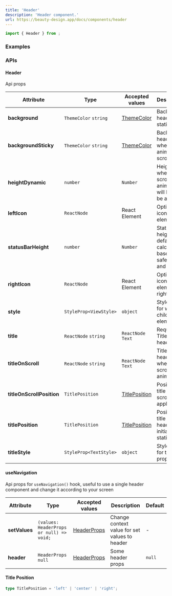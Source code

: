 ```yaml
---
title: 'Header'
description: 'Header component.'
url: https://beauty-design.app/docs/components/header
---
```


```jsx
import { Header } from ;
```
### Examples

<Playground
  id="default"
  title="Default"
  mode="mobile"
  description="Default header element."
  code={headerContent.defaultCode}
/>

<Spacer y={2} />

<Playground
  id="scroll-effect"
  title="Scroll Effect"
  mode="mobile"
  description="Scroll animation in header, manipulation title, color, background, etc."
  code={headerContent.onScroll}
/>

<Spacer y={2} />

<Playground
  id="using-context"
  title="Using context"
  mode="mobile"
  description="Using `useNavigation` for set props to header values."
  code={headerContent.usingContext}
/>

<Spacer y={2} />

### APIs

#### Header
Api props

| Attribute                 | Type                   | Accepted values                   | Description                                                              | Default                     |
|---------------------------|------------------------|-----------------------------------|--------------------------------------------------------------------------|-----------------------------|
| **background**            | `ThemeColor` `string`  | [ThemeColor](/docs/default-theme) | Background header in static state                                        | `background`                |
| **backgroundSticky**      | `ThemeColor` `string`  | [ThemeColor](/docs/default-theme) | Background header when apply animation scroll                            | `background prop`           |
| **heightDynamic**         | `number`               | `Number`                          | Height where the scroll animation will begin to be applied               | `0`                         |
| **leftIcon**              | `ReactNode`            | React Element                     | Optional icon or element left                                            | -                           |
| **statusBarHeight**       | `number`               | `Number`                          | Status bar height, by default it is calculated based on safe area and OS | `calculated`                |
| **rightIcon**             | `ReactNode`            | React Element                     | Optional icon or element right                                           | -                           |
| **style**                 | `StyleProp<ViewStyle>` | `object`                          | Style object for wrapper children element                                | -                           |
| **title**                 | `ReactNode` `string`   | `ReactNode` `Text`                | Required. Title to header                                                | -                           |
| **titleOnScroll**         | `ReactNode` `string`   | `ReactNode` `Text`                | Title to header when make scroll animation                               | -                           |
| **titleOnScrollPosition** | `TitlePosition`        | [TitlePosition](#title-position)  | Position for title when scroll is applied                                | `center`                    |
| **titlePosition**         | `TitlePosition`        | [TitlePosition](#title-position)  | Position for title when header is initial or static                      | iOS: `center` Other: `left` |
| **titleStyle**            | `StyleProp<TextStyle>` | `object`                          | Style object for title prop                                              | -                           |

<Spacer y={2} />

#### useNavigation
Api props for `useNavigation()` hook, useful to use a single header component and change it according to your screen

| Attribute     | Type                                     | Accepted values        | Description                                   | Default |
|---------------|------------------------------------------|------------------------|-----------------------------------------------|---------|
| **setValues** | `(values: HeaderProps or null) => void;` | [HeaderProps](#header) | Change context value for set values to header | -       |
| **header**    | `HeaderProps` `null`                     | [HeaderProps](#header) | Some header props                             | `null`  |

<Spacer y={2} />

#### Title Position
```ts
type TitlePosition = 'left' | 'center' | 'right';
```

